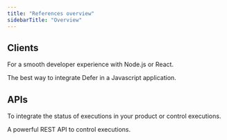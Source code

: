 ```yaml
---
title: "References overview"
sidebarTitle: "Overview"
---
```


## Clients

For a smooth developer experience with Node.js or React.

<CardGroup cols="1">
  <Card
    title="@defer/client"
    icon="node"
    iconType="light"
    href="/references/defer-client"
  >
    The best way to integrate Defer in a Javascript application.
  </Card>
</CardGroup>

## APIs

To integrate the status of executions in your product or control executions.

<CardGroup cols={1}>
  <Card
    title="HTTP API"
    icon="server"
    iconType="light"
    href="/references/defer-api"
  >
    A powerful REST API to control executions.
  </Card>
</CardGroup>
